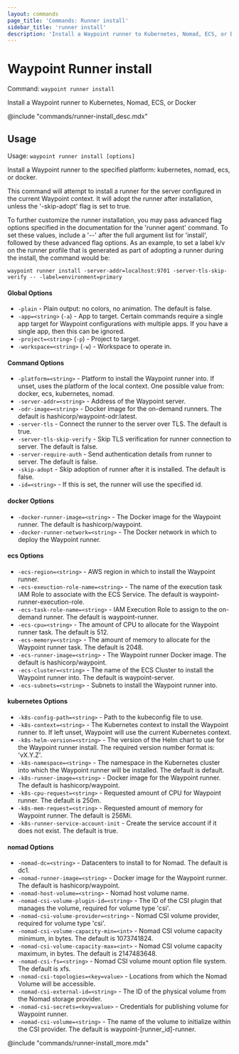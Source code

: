 ```yaml
---
layout: commands
page_title: 'Commands: Runner install'
sidebar_title: 'runner install'
description: 'Install a Waypoint runner to Kubernetes, Nomad, ECS, or Docker'
---
```


# Waypoint Runner install

Command: `waypoint runner install`

Install a Waypoint runner to Kubernetes, Nomad, ECS, or Docker

@include "commands/runner-install_desc.mdx"

## Usage

Usage: `waypoint runner install [options]`

Install a Waypoint runner to the specified platform: kubernetes, nomad, ecs,
or docker.

This command will attempt to install a runner for the server configured in
the current Waypoint context. It will adopt the runner after installation,
unless the '-skip-adopt' flag is set to true.

To further customize the runner installation, you may pass advanced flag
options specified in the documentation for the 'runner agent' command. To set
these values, include a '--' after the full argument list for 'install',
followed by these advanced flag options. As an example, to set a label k/v
on the runner profile that is generated as part of adopting a runner during
the install, the command would be:

    waypoint runner install -server-addr=localhost:9701 -server-tls-skip-verify -- -label=environment=primary

#### Global Options

- `-plain` - Plain output: no colors, no animation. The default is false.
- `-app=<string>` (`-a`) - App to target. Certain commands require a single app target for Waypoint configurations with multiple apps. If you have a single app, then this can be ignored.
- `-project=<string>` (`-p`) - Project to target.
- `-workspace=<string>` (`-w`) - Workspace to operate in.

#### Command Options

- `-platform=<string>` - Platform to install the Waypoint runner into. If unset, uses the platform of the local context. One possible value from: docker, ecs, kubernetes, nomad.
- `-server-addr=<string>` - Address of the Waypoint server.
- `-odr-image=<string>` - Docker image for the on-demand runners. The default is hashicorp/waypoint-odr:latest.
- `-server-tls` - Connect the runner to the server over TLS. The default is true.
- `-server-tls-skip-verify` - Skip TLS verification for runner connection to server. The default is false.
- `-server-require-auth` - Send authentication details from runner to server. The default is false.
- `-skip-adopt` - Skip adoption of runner after it is installed. The default is false.
- `-id=<string>` - If this is set, the runner will use the specified id.

#### docker Options

- `-docker-runner-image=<string>` - The Docker image for the Waypoint runner. The default is hashicorp/waypoint.
- `-docker-runner-network=<string>` - The Docker network in which to deploy the Waypoint runner.

#### ecs Options

- `-ecs-region=<string>` - AWS region in which to install the Waypoint runner.
- `-ecs-exeuction-role-name=<string>` - The name of the execution task IAM Role to associate with the ECS Service. The default is waypoint-runner-execution-role.
- `-ecs-task-role-name=<string>` - IAM Execution Role to assign to the on-demand runner. The default is waypoint-runner.
- `-ecs-cpu=<string>` - The amount of CPU to allocate for the Waypoint runner task. The default is 512.
- `-ecs-memory=<string>` - The amount of memory to allocate for the Waypoint runner task. The default is 2048.
- `-ecs-runner-image=<string>` - The Waypoint runner Docker image. The default is hashicorp/waypoint.
- `-ecs-cluster=<string>` - The name of the ECS Cluster to install the Waypoint runner into. The default is waypoint-server.
- `-ecs-subnets=<string>` - Subnets to install the Waypoint runner into.

#### kubernetes Options

- `-k8s-config-path=<string>` - Path to the kubeconfig file to use.
- `-k8s-context=<string>` - The Kubernetes context to install the Waypoint runner to. If left unset, Waypoint will use the current Kubernetes context.
- `-k8s-helm-version=<string>` - The version of the Helm chart to use for the Waypoint runner install. The required version number format is: 'vX.Y.Z'.
- `-k8s-namespace=<string>` - The namespace in the Kubernetes cluster into which the Waypoint runner will be installed. The default is default.
- `-k8s-runner-image=<string>` - Docker image for the Waypoint runner. The default is hashicorp/waypoint.
- `-k8s-cpu-request=<string>` - Requested amount of CPU for Waypoint runner. The default is 250m.
- `-k8s-mem-request=<string>` - Requested amount of memory for Waypoint runner. The default is 256Mi.
- `-k8s-runner-service-account-init` - Create the service account if it does not exist. The default is true.

#### nomad Options

- `-nomad-dc=<string>` - Datacenters to install to for Nomad. The default is dc1.
- `-nomad-runner-image=<string>` - Docker image for the Waypoint runner. The default is hashicorp/waypoint.
- `-nomad-host-volume=<string>` - Nomad host volume name.
- `-nomad-csi-volume-plugin-id=<string>` - The ID of the CSI plugin that manages the volume, required for volume type 'csi'.
- `-nomad-csi-volume-provider=<string>` - Nomad CSI volume provider, required for volume type 'csi'.
- `-nomad-csi-volume-capacity-min=<int>` - Nomad CSI volume capacity minimum, in bytes. The default is 1073741824.
- `-nomad-csi-volume-capacity-max=<int>` - Nomad CSI volume capacity maximum, in bytes. The default is 2147483648.
- `-nomad-csi-fs=<string>` - Nomad CSI volume mount option file system. The default is xfs.
- `-nomad-csi-topologies=<key=value>` - Locations from which the Nomad Volume will be accessible.
- `-nomad-csi-external-id=<string>` - The ID of the physical volume from the Nomad storage provider.
- `-nomad-csi-secrets=<key=value>` - Credentials for publishing volume for Waypoint runner.
- `-nomad-csi-volume=<string>` - The name of the volume to initialize within the CSI provider. The default is waypoint-[runner_id]-runner.

@include "commands/runner-install_more.mdx"
